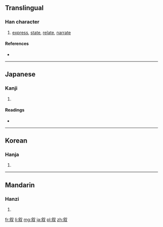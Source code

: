 {{also|敘|敍}}
==Translingual==

===Han character===
{{Han char|rn=29|rad=又|as=07|sn=9|four=|canj=人木水 (ODE)|ids=⿰[[余]][[又]]}}

# [[express]], [[state]], [[relate]], [[narrate]]

====References====
* {{Han ref|kx=0166.090|dkj=03163|dj=0378.030|hdz=10397.150|uh=53D9|ud=21465}}

----

==Japanese==

===Kanji===
{{ja-kanji|grade=c|rs=又07}}

# {{defn|lang=ja|sort=又07}}

====Readings====
* {{ja-readings|on=[[じょ]] (jo)|kun=[[ついでる]] (tsuideru), [[ついで]] (tsuide), [[のべる]] (noberu)}}

----

==Korean==

===Hanja===
{{ko-hanja|hangeul=서|rv=seo|mr=sŏ}}

# {{defn|lang=ko|sort=又07}}

----

==Mandarin==

===Hanzi===
{{cmn-hanzi|tra=敘|pin=[[xù]] ([[xu4]])|wg=hsü<sup>4</sup>}}

# {{defn|lang=cmn|sort=又07}}

[[fr:叙]]
[[li:叙]]
[[mg:叙]]
[[ja:叙]]
[[pl:叙]]
[[zh:叙]]